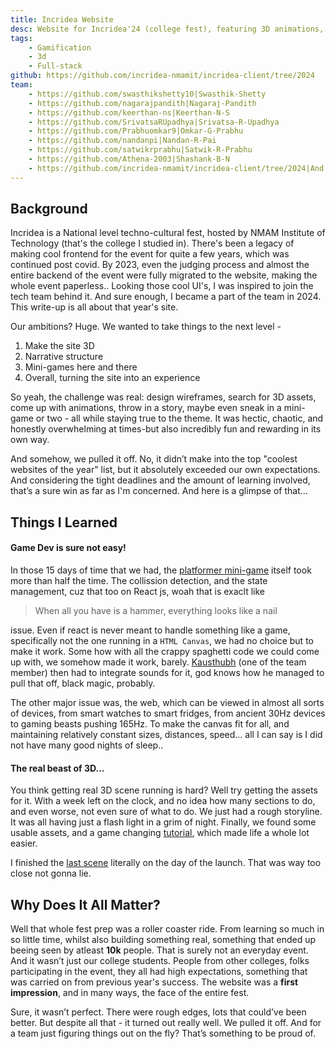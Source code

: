 ```yaml
---
title: Incridea Website
desc: Website for Incridea'24 (college fest), featuring 3D animations, character animations and many more
tags: 
    - Gamification
    - 3d
    - Full-stack
github: https://github.com/incridea-nmamit/incridea-client/tree/2024
team: 
    - https://github.com/swasthikshetty10|Swasthik-Shetty
    - https://github.com/nagarajpandith|Nagaraj-Pandith
    - https://github.com/keerthan-ns|Keerthan-N-S
    - https://github.com/SrivatsaRUpadhya|Srivatsa-R-Upadhya
    - https://github.com/Prabhuomkar9|Omkar-G-Prabhu
    - https://github.com/nandanpi|Nandan-R-Pai
    - https://github.com/satwikrprabhu|Satwik-R-Prabhu
    - https://github.com/Athena-2003|Shashank-B-N
    - https://github.com/incridea-nmamit/incridea-client/tree/2024|And more ↓
---
```



## Background

Incridea is a National level techno-cultural fest, hosted by NMAM Institute of Technology (that's the college I studied in). There's been a legacy of making cool frontend for the event for quite a few years, which was continued post covid. By 2023, even the judging process and almost the entire backend of the event were fully migrated to the website, making the whole event paperless.. Looking those cool UI's, I was inspired to join the tech team behind it. And sure enough, I became a part of the team in 2024. This write-up is all about that year's site.

Our ambitions? Huge. We wanted to take things to the next level - 

1. Make the site 3D
2. Narrative structure
3. Mini-games here and there
4. Overall, turning the site into an experience

So yeah, the challenge was real: design wireframes, search for 3D assets, come up with animations, throw in a story, maybe even sneak in a mini-game or two - all while staying true to the theme. It was hectic, chaotic, and honestly overwhelming at times-but also incredibly fun and rewarding in its own way.

And somehow, we pulled it off. No, it didn’t make into the top "coolest websites of the year" list, but it absolutely exceeded our own expectations. And considering the tight deadlines and the amount of learning involved, that’s a sure win as far as I'm concerned. And here is a glimpse of that...

<Carousel 
  uid="incridea" 
  contents={contents}
/>

## Things I Learned

#### Game Dev is sure not easy!

In those 15 days of time that we had, the [platformer mini-game](#incridea-1) itself took more than half the time. The collission detection, and the state management, cuz that too on React js, woah that is exaclt like

> When all you have is a hammer, everything looks like a nail

issue. Even if react is never meant to handle something like a game, specifically not the one running in a `HTML Canvas`, we had no choice but to make it work. Some how with all the crappy spaghetti code we could come up with, we somehow made it work, barely. [Kausthubh](https://kausthubh.com) (one of the team member) then had to integrate sounds for it, god knows how he managed to pull that off, black magic, probably.

The other major issue was, the web, which can be viewed in almost all sorts of devices, from smart watches to smart fridges, from ancient 30Hz devices to gaming beasts pushing 165Hz. To make the canvas fit for all, and maintaining relatively constant sizes, distances, speed... all I can say is I did not have many good nights of sleep.. 

#### The real beast of 3D...

You think getting real 3D scene running is hard? Well try getting the assets for it. With a week left on the clock, and no idea how many sections to do, and even worse, not even sure of what to do. We just had a rough storyline. It was all having just a flash light in a grim of night. Finally, we found some usable assets, and a game changing 
<a href="https://tympanus.net/codrops/2023/02/14/animate-a-camera-fly-through-on-scroll-using-theatre-js-and-react-three-fiber/" target="_blank">tutorial</a>,
which made life a whole lot easier.

I finished the [last scene](#incridea-5) literally on the day of the launch. That was way too close not gonna lie.

## Why Does It All Matter?

Well that whole fest prep was a roller coaster ride. From learning so much in so little time, whilst also building something real, something that ended up beeing seen by atleast **10k** people. That is surely not an everyday event. And it wasn’t just our college students. People from other colleges, folks participating in the event, they all had high expectations, something that was carried on from previous year's success. The website was a **first impression**, and in many ways, the face of the entire fest.

Sure, it wasn’t perfect. There were rough edges, lots that could’ve been better. But despite all that - it turned out really well. We pulled it off. And for a team just figuring things out on the fly? That’s something to be proud of.
